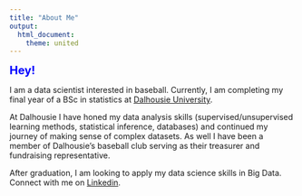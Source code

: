 ```yaml
---
title: "About Me"
output:
  html_document:
    theme: united
---
```


<span style="font-size:20px; color:blue;"><b>Hey!</b></span>

I am a data scientist interested in baseball. Currently, I am completing my final year of a BSc in statistics at [Dalhousie University](https://www.dal.ca/faculty/science/math-stats.html).

At Dalhousie I have honed my data analysis skills (supervised/unsupervised learning methods, statistical inference, databases) and continued my journey of making sense of complex datasets. As well I have been a member of Dalhousie's baseball club serving as their treasurer and fundraising representative. 

After graduation, I am looking to apply my data science skills in Big Data. Connect with me on [Linkedin](https://www.linkedin.com/feed/). 

